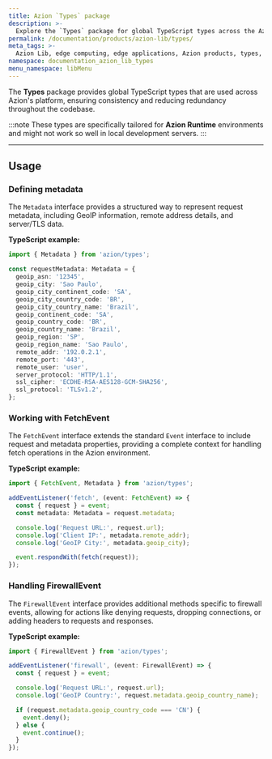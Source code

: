 ```yaml
---
title: Azion `Types` package
description: >-
  Explore the `Types` package for global TypeScript types across the Azion platform.
permalink: /documentation/products/azion-lib/types/
meta_tags: >-
  Azion Lib, edge computing, edge applications, Azion products, types, TypeScript
namespace: documentation_azion_lib_types
menu_namespace: libMenu
---
```



The **Types** package provides global TypeScript types that are used across Azion's platform, ensuring consistency and reducing redundancy throughout the codebase.

:::note
These types are specifically tailored for **Azion Runtime** environments and might not work so well in local development servers.
:::

<LinkButton link="/en/documentation/products/azion-lib/overview" label="Go to Azion Libraries Overview" severity="secondary" />

---

## Usage

### Defining metadata

The `Metadata` interface provides a structured way to represent request metadata, including GeoIP information, remote address details, and server/TLS data.

**TypeScript example:**

```typescript
import { Metadata } from 'azion/types';

const requestMetadata: Metadata = {
  geoip_asn: '12345',
  geoip_city: 'Sao Paulo',
  geoip_city_continent_code: 'SA',
  geoip_city_country_code: 'BR',
  geoip_city_country_name: 'Brazil',
  geoip_continent_code: 'SA',
  geoip_country_code: 'BR',
  geoip_country_name: 'Brazil',
  geoip_region: 'SP',
  geoip_region_name: 'Sao Paulo',
  remote_addr: '192.0.2.1',
  remote_port: '443',
  remote_user: 'user',
  server_protocol: 'HTTP/1.1',
  ssl_cipher: 'ECDHE-RSA-AES128-GCM-SHA256',
  ssl_protocol: 'TLSv1.2',
};
```

### Working with FetchEvent

The `FetchEvent` interface extends the standard `Event` interface to include request and metadata properties, providing a complete context for handling fetch operations in the Azion environment.

**TypeScript example:**

```typescript
import { FetchEvent, Metadata } from 'azion/types';

addEventListener('fetch', (event: FetchEvent) => {
  const { request } = event;
  const metadata: Metadata = request.metadata;

  console.log('Request URL:', request.url);
  console.log('Client IP:', metadata.remote_addr);
  console.log('GeoIP City:', metadata.geoip_city);

  event.respondWith(fetch(request));
});
```

### Handling FirewallEvent

The `FirewallEvent` interface provides additional methods specific to firewall events, allowing for actions like denying requests, dropping connections, or adding headers to requests and responses.

**TypeScript example:**

```typescript
import { FirewallEvent } from 'azion/types';

addEventListener('firewall', (event: FirewallEvent) => {
  const { request } = event;

  console.log('Request URL:', request.url);
  console.log('GeoIP Country:', request.metadata.geoip_country_name);

  if (request.metadata.geoip_country_code === 'CN') {
    event.deny();
  } else {
    event.continue();
  }
});
```
